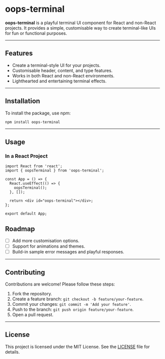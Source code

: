 # oops-terminal

**oops-terminal** is a playful terminal UI component for React and non-React projects. It provides a simple, customisable way to create terminal-like UIs for fun or functional purposes.

---

## Features
- Create a terminal-style UI for your projects.
- Customisable header, content, and type features.
- Works in both React and non-React environments.
- Lighthearted and entertaining terminal effects.

---

## Installation

To install the package, use npm:

```bash
npm install oops-terminal
```

---

## Usage

### In a React Project

```tsx
import React from 'react';
import { oopsTerminal } from 'oops-terminal';

const App = () => {
  React.useEffect(() => {
    oopsTerminal();
  }, []);

  return <div id="oops-terminal"></div>;
};

export default App;
```


## Roadmap
- [ ] Add more customisation options.
- [ ] Support for animations and themes.
- [ ] Build-in sample error messages and playful responses.

---

## Contributing

Contributions are welcome! Please follow these steps:
1. Fork the repository.
2. Create a feature branch: `git checkout -b feature/your-feature`.
3. Commit your changes: `git commit -m 'Add your feature'`.
4. Push to the branch: `git push origin feature/your-feature`.
5. Open a pull request.

---

## License

This project is licensed under the MIT License. See the [LICENSE](./LICENSE) file for details.
